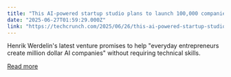 ```yaml
---
title: "This AI-powered startup studio plans to launch 100,000 companies a year — really"
date: "2025-06-27T01:59:29.000Z"
link: "https://techcrunch.com/2025/06/26/this-ai-powered-startup-studio-plans-to-launch-100000-companies-a-year-really/"
---
```


Henrik Werdelin's latest venture promises to help "everyday entrepreneurs create million dollar AI companies" without requiring technical skills.

[Read more](https://techcrunch.com/2025/06/26/this-ai-powered-startup-studio-plans-to-launch-100000-companies-a-year-really/)
